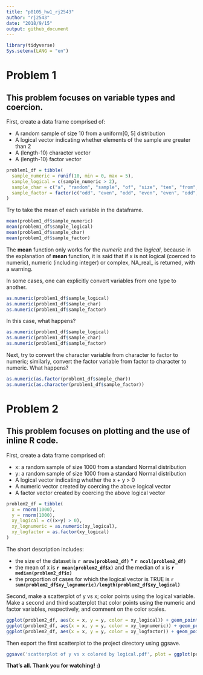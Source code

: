 ```yaml
---
title: "p8105_hw1_rj2543"
author: "rj2543"
date: "2018/9/15"
output: github_document
---
```


```r
library(tidyverse)
Sys.setenv(LANG = "en")
```


# Problem 1

## This problem focuses on variable types and coercion.

First, create a data frame comprised of:

* A random sample of size 10 from a uniform[0, 5] distribution
* A logical vector indicating whether elements of the sample are greater than 2
* A (length-10) character vector
* A (length-10) factor vector

```r
problem1_df = tibble(
  sample_numeric = runif(10, min = 0, max = 5),
  sample_logical = c(sample_numeric > 2),
  sample_char = c("a", "random", "sample", "of", "size", "ten", "from", "uniform", "zero", "five"),
  sample_factor = factor(c("odd", "even", "odd", "even", "even", "odd", "odd", "odd", "even", "even"))
)
```

Try to take the mean of each variable in the dataframe. 

```r
mean(problem1_df$sample_numeric)
mean(problem1_df$sample_logical)
mean(problem1_df$sample_char)
mean(problem1_df$sample_factor)
```

The **mean** function only works for the *numeric* and the *logical*, because in the explanation of **mean** function, it is said that if x is not logical (coerced to numeric), numeric (including integer) or complex, NA_real_ is returned, with a warning.

In some cases, one can explicitly convert variables from one type to another.

```r
as.numeric(problem1_df$sample_logical)
as.numeric(problem1_df$sample_char)
as.numeric(problem1_df$sample_factor)
```

In this case, what happens?

```r
as.numeric(problem1_df$sample_logical)
as.numeric(problem1_df$sample_char)
as.numeric(problem1_df$sample_factor)
```

Next, try to convert the character variable from character to factor to numeric; similarly, convert the factor variable from factor to character to numeric. 
What happens?

```r
as.numeric(as.factor(problem1_df$sample_char))
as.numeric(as.character(problem1_df$sample_factor))
```

# Problem 2

## This problem focuses on plotting and the use of inline R code.

First, create a data frame comprised of:

* x: a random sample of size 1000 from a standard Normal distribution
* y: a random sample of size 1000 from a standard Normal distribution
* A logical vector indicating whether the x + y > 0
* A numeric vector created by coercing the above logical vector
* A factor vector created by coercing the above logical vector

```r
problem2_df = tibble(
  x = rnorm(1000),
  y = rnorm(1000),
  xy_logical = c((x+y) > 0),
  xy_lognumeric = as.numeric(xy_logical),
  xy_logfactor = as.factor(xy_logical)
)
```

The short description includes:

* the size of the dataset is **`r nrow(problem2_df)` * `r ncol(problem2_df)`**
* the mean of x is **`r mean(problem2_df$x)`** and the median of x is **`r median(problem2_df$x)`**
* the proportion of cases for which the logical vector is TRUE is **`r sum(problem2_df$xy_lognumeric)/length(problem2_df$xy_logical)`**

Second, make a scatterplot of y vs x; color points using the logical variable. Make a second and third scatterplot that color points using the numeric and factor variables, respectively, and comment on the color scales.

```r
ggplot(problem2_df, aes(x = x, y = y, color = xy_logical)) + geom_point()
ggplot(problem2_df, aes(x = x, y = y, color = xy_lognumeric)) + geom_point()
ggplot(problem2_df, aes(x = x, y = y, color = xy_logfactor)) + geom_point()
```

Then export the first scatterplot to the project directory using ggsave.

```r
ggsave('scatterplot of y vs x colored by logical.pdf', plot = ggplot(problem2_df, aes(x = x, y = y, color = xy_logical)) + geom_point())
```

**That's all. Thank you for watching! :)**